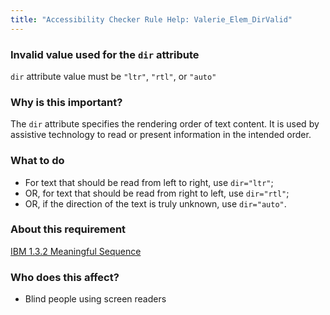 ```yaml
---
title: "Accessibility Checker Rule Help: Valerie_Elem_DirValid"
---
```


<div className="toolHelp">
<Row>
<Column colLg={16} colMd={8} colSm={4} className="toolHead">

### Invalid value used for the `dir` attribute

<div id="locLevel"></div>

`dir` attribute value must be `"ltr"`, `"rtl"`, or `"auto"`

</Column>
</Row>
<Row>
<Column colLg={11} colMd={5} colSm={4} className="toolMain">

### Why is this important?

The `dir` attribute specifies the rendering order of text content. It is used by assistive technology to read or present information in the intended order.

<div id="locSnippet"></div>

### What to do

 * For text that should be read from left to right, use `dir="ltr"`;
 * OR, for text that should be read from right to left, use `dir="rtl"`;
 * OR, if the direction of the text is truly unknown, use `dir="auto"`.

</Column>
<Column colLg={5} colMd={3} colSm={4} className="toolLeft">

### About this requirement

[IBM 1.3.2 Meaningful Sequence](https://www.ibm.com/able/requirements/requirements/#1_3_2)

### Who does this affect?

 * Blind people using screen readers

</Column>
</Row>
</div>

